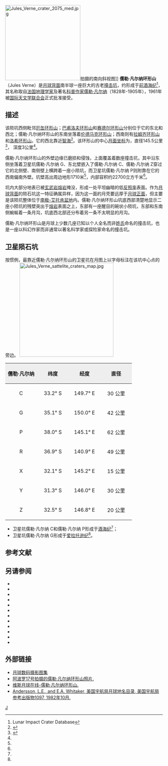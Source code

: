 {{lunar crater data|
 image=JulesVerne LROC.jpg|240px|
 caption=[[月球勘测轨道器|月球勘测轨道器]]拍摄的图像|
 latitude=34.85|
 N_or_S=S|
 longitude=147.28|
 E_or_W=E|
 diameter=145.5公里|
 depth=3公里|
 colong=215|
 eponym=[[儒勒·凡尔纳|儒勒·凡尔纳]]}}
[[Image:Jules_Verne_crater_2075_med.jpg|240px]]拍摄的南向斜视图]]
'''儒勒·凡尔纳环形山'''（Jules Verne）是[[月球背面|月球背面]]南半球一座巨大的古老[[撞击坑|撞击坑]]，约形成于[[前酒海纪|前酒海纪]]<ref name=LICD>Lunar Impact Crater Database</ref>，其名称取自[[法国|法国]][[地理学家|地理学家]]及著名[[科普作家|科普作家]][[儒勒·凡尔纳|儒勒·凡尔纳]]（1828年-1905年），1961年被[[国际天文学联合会|国际天文学联合会]]正式批准接受。

==描述==
该陨坑西侧毗邻[[厄缶环形山|厄缶环形山]]；[[巴甫洛夫环形山|巴甫洛夫环形山]]和[[赛德尔环形山|赛德尔环形山]]分别位于它的东北和西北；儒勒·凡尔纳环形山的东南坐落着[[伦德马克环形山|伦德马克环形山]]；西南则有[[拉姆齐环形山|拉姆齐环形山]]和[[洛希环形山|洛希环形山]]。它的西北靠近[[智海_(月海)|智海]]<ref>{{Cite web |url=http://planetarynames.wr.usgs.gov/images/Lunar/lac_118_lo.pdf |title=Jules Verne on LAC-118 map |accessdate=2016-07-14 |archive-date=2013-02-20 |archive-url=https://web.archive.org/web/20130220212501/http://planetarynames.wr.usgs.gov/images/Lunar/lac_118_lo.pdf |dead-url=no }}</ref>。该环形山的中心[[月面坐标|月面坐标]]为{{Coord|34.85|S|147.28|E|globe:Moon|nogoogle=1|noosm=1}}，直径145.5公里<ref name="IAU">{{Cite web |url=http://planetarynames.wr.usgs.gov/Feature/2856 |title=Directory of the International Astronomical Union |accessdate=2016-07-14 |archive-date=2020-06-25 |archive-url=https://web.archive.org/web/20200625090538/https://planetarynames.wr.usgs.gov/Feature/2856 |dead-url=no }}</ref>，
深度3公里<ref name="LICD"/>。

儒勒·凡尔纳环形山的外壁边缘已磨损和侵蚀，上面覆盖着数座撞击坑，其中沿东侧坐落着卫星坑儒勒·凡尔纳 G、东北壁嵌入了儒勒·凡尔纳 C、儒勒·凡尔纳 Z穿过它的北侧壁、南侧壁上横跨着一座小陨坑，而卫星坑儒勒·凡尔纳 P则附靠在它的西南偏南外壁。坑壁高出周边地形1710米<ref name="LICD"/>，内部容积约22700立方千米<ref name="LICD"/>。

坑内大部分地表已被[[玄武岩|玄武岩]][[熔岩|熔岩]]掩没，形成一处平坦幽暗的低[[反照率|反照率]]表面。作为[[月球背面|月球背面]]的陨石坑这一特征确属异样，因为这一面的月壳要远厚于[[月球正面|月球正面]]，但主要是该陨坑整体位于[[南极-艾托肯盆地|南极-艾托肯盆地]]内。儒勒·凡尔纳环形山坑底西部清楚地显示二座小陨坑的残壁突出于[[熔岩|熔岩]]表面之上，东部有一座醒目的碗状小陨坑，东部和东南侧蜿蜒着一条月沟，坑底西北部还分布着另一条不太明显的月沟。

儒勒·凡尔纳环形山是月球上少数几座已知以个人全名而非[[姓|姓氏]]命名的撞击坑，也是一座以科幻作家而非通常以著名科学家或探险家命名的撞击坑。

==卫星陨石坑==
按惯例，最靠近儒勒·凡尔纳环形山的卫星坑在月图上以字母标注在该坑中心点的旁边。
[[Image:Jules_Verne_sattelite_craters_map.jpg|300px]]

{| class="wikitable"
!width="25%" style="background:#eeeeee;" |儒勒·凡尔纳 
!width="25%" style="background:#eeeeee;" |纬度
!width="25%" style="background:#eeeeee;" |经度
!width="25%" style="background:#eeeeee;" |直径
|-
|align="center"|C
|align="center"|33.2° S
|align="center"|149.7° E
|align="center"|30 公里
|-
|align="center"|G
|align="center"|35.1° S
|align="center"|150.0° E
|align="center"|42 公里
|-
|align="center"|P
|align="center"|38.0° S
|align="center"|145.1° E
|align="center"|62 公里
|-
|align="center"|R
|align="center"|36.9° S
|align="center"|140.9° E
|align="center"|49 公里
|-
|align="center"|X
|align="center"|32.1° S
|align="center"|145.2° E
|align="center"|15 公里
|-
|align="center"|Y
|align="center"|31.3° S
|align="center"|146.0° E
|align="center"|30 公里
|-
|align="center"|Z
|align="center"|32.5° S
|align="center"|146.8° E
|align="center"|20 公里
|}{{clear}}
* 卫星坑儒勒·凡尔纳 C和儒勒·凡尔纳 P形成于[[酒海纪|酒海纪]]<ref name="LICD"/>；
* 卫星坑儒勒·凡尔纳 G形成于[[爱拉托逊纪|爱拉托逊纪]]<ref name="LICD"/>。

== 参考文献 ==
{{Reflist}}

==另请参阅==
{{refbegin}}
* {{cite book
  | last1 = Andersson
  | first1 = L. E.
  | last2 = Whitaker
  | first2 = E. A.
  | authorlink2 = Ewen Whitaker
  | date = 1982
  | title = [[NASA|NASA]] Catalogue of Lunar Nomenclature
  | publisher = NASA RP-1097
  | ref = harv
  }}
* {{cite web
  | last = Blue
  | first = Jennifer
  | date = July 25, 2007
  | title = Gazetteer of Planetary Nomenclature
  | publisher = [[United_States_Geological_Survey|USGS]]
  | url = http://planetarynames.wr.usgs.gov/
  | accessdate = 2007-08-05
  | ref = harv
  | archive-date = 2018-12-25
  | archive-url = https://web.archive.org/web/20181225170157/https://planetarynames.wr.usgs.gov/
  | dead-url = no
  }}
* {{cite book
  | last1 = Bussey
  | first1 = B.
  | authorlink1 = Ben Bussey
  | last2 = Spudis
  | first2 = P.
  | authorlink2 = Paul Spudis
  | date = 2004
  | title = The Clementine Atlas of the Moon
  | publisher = Cambridge University Press
  | location = New York
  | isbn = 978-0-521-81528-4
  | ref = harv
  }}
* {{cite book
  | last1 = Cocks
  | first1 = Elijah E.
  | last2 = Cocks
  | first2 = Josiah C.
  | date = 1995
  | title = Who's Who on the Moon: A Biographical Dictionary of Lunar Nomenclature
  | url = https://archive.org/details/isbn_9780936389271
  | publisher = Tudor Publishers
  | isbn = 978-0-936389-27-1
  | ref = harv
  }}
* {{cite web
  | last = McDowell
  | first = Jonathan
  | date = July 15, 2007
  | url = http://host.planet4589.org/astro/lunar/
  | title = Lunar Nomenclature
  | publisher = Jonathan's Space Report
  | accessdate = 2007-10-24
  | ref = harv
  | archive-date = 2018-12-25
  | archive-url = https://web.archive.org/web/20181225170156/http://host.planet4589.org/astro/lunar/
  | dead-url = no
  }}
* {{cite journal| last1 = Menzel| first1 = D. H.| last2 = Minnaert| first2 = M.| last3 = Levin| first3 = B.| last4 = Dollfus| first4 = A.| last5 = Bell| first5 = B.| title = Report on Lunar Nomenclature by the Working Group of Commission 17 of the IAU| doi = 10.1007/BF00171763| journal = Space Science Reviews| volume = 12| issue = 2| pages = 136–186| date = 1971| bibcode = 1971SSRv...12..136M| ref = harv}}
* {{cite book
  | first = Patrick
  | last = Moore
  | authorlink = Patrick Moore
  | date = 2001
  | title = On the Moon
  | url = https://archive.org/details/patrickmooreonmo00patr
  | publisher = Sterling Publishing Co.
  | isbn = 978-0-304-35469-6
  | ref = harv
  }}
* {{cite book
  | first = Fred W.
  | last = Price
  | date = 1988
  | title = The Moon Observer's Handbook
  | publisher = Cambridge University Press
  | isbn = 978-0-521-33500-3
  | ref = harv
  }}
* {{cite book
  | last = Rükl
  | first = Antonín
  | authorlink = Antonín Rükl
  | date = 1990
  | title = Atlas of the Moon
  | publisher = Kalmbach Books
  | isbn = 978-0-913135-17-4
  | ref = harv
  }}
* {{cite book
  | last = Webb
  | first = Rev. T. W.
  | authorlink = Thomas William Webb
  | date = 1962
  | title = Celestial Objects for Common Telescopes
  | url = https://archive.org/details/celestialobjects00webb
  | edition = 6th revised
  | publisher = Dover
  | isbn = 978-0-486-20917-3
  | ref = harv
  }}
* {{cite book
  | first = Ewen A.
  | last = Whitaker
  | authorlink = Ewen Whitaker
  | date = 1999
  | title = Mapping and Naming the Moon
  | publisher = Cambridge University Press
  | isbn = 978-0-521-62248-6
  | ref = harv
  }}
* {{cite book
  | first = Peter T.
  | last = Wlasuk
  | date = 2000
  | title = Observing the Moon
  | publisher = Springer
  | isbn = 978-1-85233-193-1
  | ref = harv
 }}
{{refend}}

==外部链接==
*[http://www.lpi.usra.edu/resources/lunar_orbiter/bin/srch_nam.shtml?Jules%20Verne%7C0 月球数码摄影图集] {{Wayback|url=http://www.lpi.usra.edu/resources/lunar_orbiter/bin/srch_nam.shtml?Jules%20Verne%7C0 |date=20201127012659 }}
*[http://www.lpi.usra.edu/resources/apollo/search/feature/?feature=Jules%20Verne 阿波罗17号拍摄的儒勒·凡尔纳环形山照片.] {{Wayback|url=http://www.lpi.usra.edu/resources/apollo/search/feature/?feature=Jules%20Verne |date=20201127012541 }}
*[http://the-moon.wikispaces.com/Jules+Verne 维斯月球在线-儒勒·凡尔纳环形山.] {{Wayback|url=http://the-moon.wikispaces.com/Jules+Verne |date=20180531192205 }}
*[http://planet4589.org/astro/lunar/RP-1097.pdf Andersson, L.E., and E.A. Whitaker, 美国宇航局月球地名目录, 美国宇航局参考出版物1097, 1982年10月.] {{Wayback|url=http://planet4589.org/astro/lunar/RP-1097.pdf |date=20141006125838 }}

[[Category:月球环形山|J]]
{{月球環形山 (G-K)}}